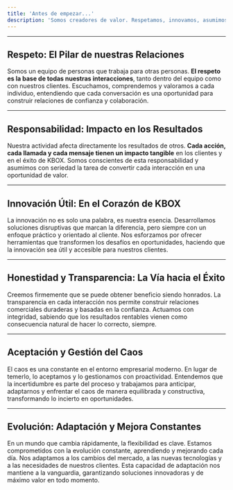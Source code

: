 ```yaml
---
title: 'Antes de empezar...'
description: 'Somos creadores de valor. Respetamos, innovamos, asumimos nuestra responsabilidad y actuamos con transparencia. El caos y el cambio son parte del camino, por eso evolucionamos constantemente. Nos comprometemos a ofrecer lo mejor a nuestros clientes, porque creemos que estos valores son la clave del éxito sostenible.'
---
```


---

## Respeto: El Pilar de nuestras Relaciones
Somos un equipo de personas que trabaja para otras personas. **El respeto es la base de todas nuestras interacciones**, tanto dentro del equipo como con nuestros clientes. Escuchamos, comprendemos y valoramos a cada individuo, entendiendo que cada conversación es una oportunidad para construir relaciones de confianza y colaboración.

---

## Responsabilidad: Impacto en los Resultados
Nuestra actividad afecta directamente los resultados de otros. **Cada acción, cada llamada y cada mensaje tienen un impacto tangible** en los clientes y en el éxito de KBOX. Somos conscientes de esta responsabilidad y asumimos con seriedad la tarea de convertir cada interacción en una oportunidad de valor.

---

## Innovación Útil: En el Corazón de KBOX
La innovación no es solo una palabra, es nuestra esencia. Desarrollamos soluciones disruptivas que marcan la diferencia, pero siempre con un enfoque práctico y orientado al cliente. Nos esforzamos por ofrecer herramientas que transformen los desafíos en oportunidades, haciendo que la innovación sea útil y accesible para nuestros clientes.

---

## Honestidad y Transparencia: La Vía hacia el Éxito
Creemos firmemente que se puede obtener beneficio siendo honrados. La transparencia en cada interacción nos permite construir relaciones comerciales duraderas y basadas en la confianza. Actuamos con integridad, sabiendo que los resultados rentables vienen como consecuencia natural de hacer lo correcto, siempre.

---

## Aceptación y Gestión del Caos
El caos es una constante en el entorno empresarial moderno. En lugar de temerlo, lo aceptamos y lo gestionamos con proactividad. Entendemos que la incertidumbre es parte del proceso y trabajamos para anticipar, adaptarnos y enfrentar el caos de manera equilibrada y constructiva, transformando lo incierto en oportunidades.

---

## Evolución: Adaptación y Mejora Constantes
En un mundo que cambia rápidamente, la flexibilidad es clave. Estamos comprometidos con la evolución constante, aprendiendo y mejorando cada día. Nos adaptamos a los cambios del mercado, a las nuevas tecnologías y a las necesidades de nuestros clientes. Esta capacidad de adaptación nos mantiene a la vanguardia, garantizando soluciones innovadoras y de máximo valor en todo momento.
